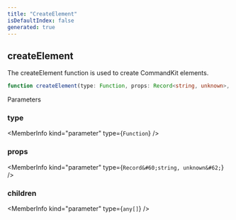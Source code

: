 ```yaml
---
title: "CreateElement"
isDefaultIndex: false
generated: true
---
```



<!-- This file was generated from the CommandKit source. Do not modify. Instead, re-run the "docgen" script -->


## createElement

<GenerationInfo sourceFile="packages/commandkit/src/components/common/element.ts" sourceLine="97" packageName="commandkit" />

The createElement function is used to create CommandKit elements.

```ts title="Signature"
function createElement(type: Function, props: Record<string, unknown>, children: any[]): CommandKitElement<ElementType>
```
Parameters

### type

<MemberInfo kind="parameter" type={`Function`} />

### props

<MemberInfo kind="parameter" type={`Record&#60;string, unknown&#62;`} />

### children

<MemberInfo kind="parameter" type={`any[]`} />

